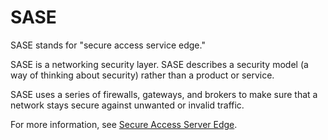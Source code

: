 
# SASE

SASE stands for "secure access service edge."

SASE is a networking security layer. SASE describes a security model (a way of thinking about security) rather than a product or service.

SASE uses a series of firewalls, gateways, and brokers to make sure that a network stays secure against unwanted or invalid traffic.

For more information, see [Secure Access Server Edge](https://www.cisco.com/c/en/us/products/security/what-is-sase-secure-access-service-edge.html).
